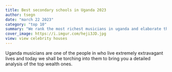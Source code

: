 ```yaml
---
title: Best secondary schools in Uganda 2023
author: tsegn
date: "march 22 2023"
category: "top 10"
summary: "We rank the most richest musicians in uganda and elaborate their wealth in greater length"
cover_image: https://i.imgur.com/heji3JD.jpg
view: view celebrity houses
---
```


Uganda musicians are one of the people in who live extremely extravagant lives and today we shall be torching into them to bring you a detailed analysis of the top wealth ones.

